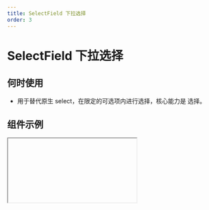 ```yaml
---
title: SelectField 下拉选择
order: 3
---
```


# SelectField 下拉选择

## 何时使用

- 用于替代原生 select，在限定的可选项内进行选择，核心能力是 选择。

## 组件示例


<Iframe url="https://www.aliwork.com/developer/select-field-v2?isRenderNav=false" />

## 组件属性


<AttrTable
  category="form"
  dataSource={[
    {
      code: "placeholder",
      type: "string",
      default: `'请选择'`,
      desc: "表单组件占位提示信息",
    },
    {
      code: "value",
      type: "any",
      default: ``,
      desc: "当前组件默认值",
    },
    {
      code: "hasArrow",
      type: "boolean",
      default: "true",
      desc: "是否有下拉箭头",
    },
    {
      code: "hasBorder",
      type: "boolean",
      default: "true",
      desc: "是否有边框",
    },
    {
      code: "hasClear",
      type: "boolean",
      default: "true",
      desc: "是否有清除按钮，单选模式时才有",
    },
    {
      code: "hasSelectAll",
      type: "boolean",
      default: "true",
      desc: "是否有全选功能，多选模式时才有效",
    },
    {
      code: "useDetailValue",
      type: "boolean",
      default: "true",
      desc: "设置value 使用对象类型{label, value}",
    },
    {
      code: "autoWidth",
      type: "boolean",
      default: "true",
      desc: "下拉菜单是否与选择器对齐",
    },
    {
      code: "showSearch",
      type: "boolean",
      default: "true",
      desc: "展开后是否能搜索，tag 模式下固定为 true",
    },
    {
      code: "searchDelay",
      type: "number",
      default: "300",
      desc: "设置搜索延时时间",
    },
    {
      code: "dataSource",
      type: "array",
      default: `~~~json
[
  {
    "text": {
      "zh_CN": "选项一",
      "en_US": "Option 1",
      "type": "i18n"
    },
    "value": "1"
  },
  {
    "text": {
      "zh_CN": "选项二",
      "en_US": "Option 2",
      "type": "i18n"
    },
    "value": "2"
  },
  {
    "text": {
      "zh_CN": "选项三",
      "en_US": "Option 3",
      "type": "i18n"
    },
    "value": "3"
  }
]
      `,
      desc: "设置选项",
    },
    {
      code: "notFoundContent",
      type: "string",
      default: `'请输入'`,
      desc: "为空文案",
    },
    {
      code: "filter",
      type: "(value:string, data:object) => boolean",
      default: "",
      desc: "本地过滤方法，开启本地过滤时才有",
    },
    {
      code: "filterLocal",
      type: "(value:string, data:object) => boolean",
      default: "",
      desc: "在数据源为远程的时候需要关闭此项，返回一个 Boolean 值确定是否保留",
    },
    {
      code: "onChange",
      type: "(value:string)=>void",
      default: "",
      desc: "组件值发生改变事件",
    },
    {
      code: "onVisibleChange",
      type: "(visible:boolean)=>void",
      default: "",
      desc: "弹层显示或隐藏时触发事件",
    },
    {
      code: "onRemove",
      type: "(item:object)=>void",
      default: "",
      desc: "值删除时事件",
    },
    {
      code: "onSearch",
      type: "(keyword:string)=>void",
      default: "",
      desc: "搜索框值变化时事件",
    },
  ]}
/>
